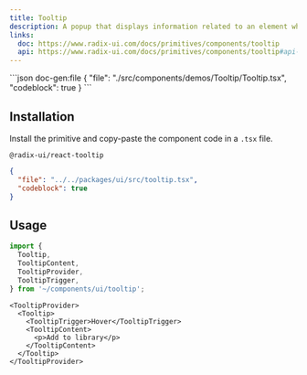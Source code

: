 ```yaml
---
title: Tooltip
description: A popup that displays information related to an element when the element receives keyboard focus or the mouse hovers over it.
links:
  doc: https://www.radix-ui.com/docs/primitives/components/tooltip
  api: https://www.radix-ui.com/docs/primitives/components/tooltip#api-reference
---
```


<ComponentPreview name='tooltip'>
```json doc-gen:file
{
  "file": "./src/components/demos/Tooltip/Tooltip.tsx",
  "codeblock": true
}
```
</ComponentPreview>

## Installation

Install the primitive and copy-paste the component code in a `.tsx` file.

```package-install
@radix-ui/react-tooltip
```

<div className='not-prose [&_figure]:max-h-[320px] [&_figure]:overflow-y-auto'>

```json doc-gen:file
{
  "file": "../../packages/ui/src/tooltip.tsx",
  "codeblock": true
}
```

</div>

## Usage

```ts
import {
  Tooltip,
  TooltipContent,
  TooltipProvider,
  TooltipTrigger,
} from '~/components/ui/tooltip';
```

```tsx
<TooltipProvider>
  <Tooltip>
    <TooltipTrigger>Hover</TooltipTrigger>
    <TooltipContent>
      <p>Add to library</p>
    </TooltipContent>
  </Tooltip>
</TooltipProvider>
```
